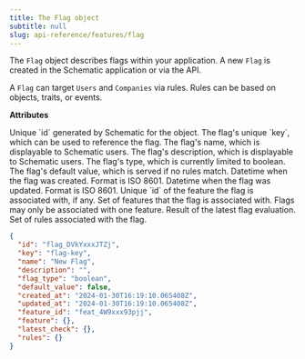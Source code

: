 ```yaml
---
title: The Flag object
subtitle: null
slug: api-reference/features/flag
---
```



The `Flag` object describes flags within your application. A new `Flag` is created in the Schematic application or via the API.

A `Flag` can target `Users` and `Companies` via rules. Rules can be based on objects, traits, or events.

**Attributes**

<ParamField path="id" type="string">
Unique `id` generated by Schematic for the object.
</ParamField>

<ParamField path="key" type="string">
The flag's unique `key`, which can be used to reference the flag.
</ParamField>

<ParamField path="name" type="string">
The flag's name, which is displayable to Schematic users.
</ParamField>

<ParamField path="description" type="string">
The flag's description, which is displayable to Schematic users.
</ParamField>

<ParamField path="flag_type" type="string">
The flag's type, which is currently limited to boolean.
</ParamField>

<ParamField path="default_value" type="boolean">
The flag's default value, which is served if no rules match.
</ParamField>

<ParamField path="created_at" type="datetime">
Datetime when the flag was created. Format is ISO 8601.
</ParamField>

<ParamField path="updated_at" type="datetime">
Datetime when the flag was updated. Format is ISO 8601.
</ParamField>

<ParamField path="feature_id" type="string">
Unique `id` of the feature the flag is associated with, if any.
</ParamField>

<ParamField path="feature" type="dictionary">
Set of features that the flag is associated with. Flags may only be associated with one feature.
</ParamField>

<ParamField path="latest_check" type="dictionary">
Result of the latest flag evaluation.
</ParamField>

<ParamField path="rules" type="dictionary">
Set of rules associated with the flag.
</ParamField>

<ResponseExample>

```json Response
{
  "id": "flag_DVkYxxxJTZj",
  "key": "flag-key",
  "name": "New Flag",
  "description": "",
  "flag_type": "boolean",
  "default_value": false,
  "created_at": "2024-01-30T16:19:10.065408Z",
  "updated_at": "2024-01-30T16:19:10.065408Z",
  "feature_id": "feat_4W9xxx93pjj",
  "feature": {},
  "latest_check": {},
  "rules": {}
}
```
</ResponseExample>